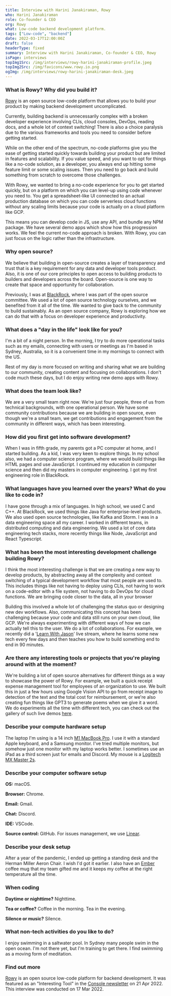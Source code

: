 ```yaml
---
title: Interview with Harini Janakiraman, Rowy
who: Harini Janakiraman
role: Co-founder & CEO
org: Rowy
what: Low-code backend development platform.
tags: ["Low-code", "backend"]
date: 2022-03-17T12:00:00Z
draft: false
headerType: fixed
summary: Interview with Harini Janakiraman, Co-founder & CEO, Rowy
isPage: interviews
topImg1Src: /img/interviews/rowy-harini-janakiraman-profile.jpeg
topImg2Src: /img/favicons/www.rowy.io.png
ogImg: /img/interviews/rowy-harini-janakiraman-desk.jpeg
---
```


### What is Rowy? Why did you build it?

[Rowy](https://www.rowy.io/) is an open source low-code platform that allows you
to build your product by making backend development uncomplicated.

Currently, building backend is unnecessarily complex with a broken developer
experience involving CLIs, cloud consoles, DevOps, reading docs, and a whole lot
of context switching! There is also a choice paralysis due to the various
frameworks and tools you need to consider before getting started.

While on the other end of the spectrum, no-code platforms give you the ease of
getting started quickly towards building your product but are limited in
features and scalability. If you value speed, and you want to opt for things
like a no-code solution, as a developer, you always end up hitting some feature
limit or some scaling issues. Then you need to go back and build something from
scratch to overcome those challenges.

With Rowy, we wanted to bring a no-code experience for you to get started
quickly, but on a platform on which you can level-up using code whenever you
need to. You get a spreadsheet-like UI connected to an actual production
database on which you can code serverless cloud functions without any scaling
limits because your code is actually on a cloud platform like GCP.

This means you can develop code in JS, use any API, and bundle any NPM package.
We have several demo apps which show how this progression works. We feel the
current no-code approach is broken. With Rowy, you can just focus on the logic
rather than the infrastructure.

### Why open source?

We believe that building in open-source creates a layer of transparency and
trust that is a key requirement for any data and developer tools product. Also,
it is one of our core principles to open access to building products to builders
and developers across the board. Open-source is one way to create that space and
opportunity for collaboration.

Previously, I was at [BlackRock](https://www.blackrock.com/), where I was part
of the open source committee. We used a lot of open source technology ourselves,
and we benefited from it all of the time. We wanted to give back to the
community to build sustainably. As an open source company, Rowy is exploring how
we can do that with a focus on developer experience and productivity.

### What does a "day in the life" look like for you?

I'm a bit of a night person. In the morning, I try to do more operational tasks
such as my emails, connecting with users or meetings as I'm based in Sydney,
Australia, so it is a convenient time in my mornings to connect with the US.

Rest of my day is more focused on writing and sharing what we are building to
our community, creating content and focusing on collaborations. I don't code
much these days, but I do enjoy writing new demo apps with Rowy.

### What does the team look like?

We are a very small team right now. We're just four people, three of us from
technical backgrounds, with one operational person. We have some community
contributions because we are building in open source, even though we're a small
team, we get contributions and engagement from the community in different ways,
which has been interesting.

### How did you first get into software development?

When I was in fifth grade, my parents got a PC computer at home, and I started
building. As a kid, I was very keen to explore things. In my school also, we had
a computer science program, where we would build things like HTML pages and use
JavaScript. I continued my education in computer science and then did my masters
in computer engineering. I got my first engineering role in BlackRock.

### What languages have you learned over the years? What do you like to code in?

I have gone through a mix of languages. In high school, we used C and C++. At
BlackRock, we used things like Java for enterprise-level products. We also used
open source technologies, like Kafka and Storm. I was in a data engineering
space all my career. I worked in different teams, in distributed computing and
data engineering. We used a lot of core data engineering tech stacks, more
recently things like Node, JavaScript and React Typescript.

### What has been the most interesting development challenge building Rowy?

I think the most interesting challenge is that we are creating a new way to
develop products, by abstracting away all the complexity and context switching
of a typical development workflow that most people are used to. This includes
things like not having to deploy using CLIs, not having to work on a code-editor
with a file system, not having to do DevOps for cloud functions. We are bringing
code closer to the data, all in your browser

Building this involved a whole lot of challenging the status quo or designing
new dev workflows. Also, communicating this concept has been challenging because
your code and data still runs on your own cloud, like GCP. We're always
experimenting with different ways of how we can actually tell this to the user.
We do a lot of collaborations. For example, we recently did a
'[Learn With Jason](https://www.learnwithjason.dev/automatic-image-creation-from-a-figma-template)'
live stream, where he learns some new tech every few days and then teaches you
how to build something end to end in 90 minutes.

### Are there any interesting tools or projects that you're playing around with at the moment?

We're building a lot of open source alternatives for different things as a way
to showcase the power of Rowy. For example, we built a quick receipt expense
management tool for employees of an organization to use. We built this in just a
few hours using Google Vision API to go from receipt image to detection of the
text and the total cost for reimbursement, or we're also creating fun things
like GPT3 to generate poems when we give it a word. We do experiments all the
time with different tech, you can check out the gallery of such live demos
[here](https://demo.rowy.io/).

### Describe your compute hardware setup

The laptop I'm using is a 14 inch
[M1 MacBook Pro](https://www.apple.com/shop/buy-mac/macbook-pro). I use it with
a standard Apple keyboard, and a Samsung monitor. I've tried multiple monitors,
but somehow just one monitor with my laptop works better. I sometimes use an
iPad as a third screen just for emails and Discord. My mouse is a
[Logitech MX Master 2s](https://www.logitech.com/en-us/eol/mx-master-2s-mouse.html).

### Describe your computer software setup

**OS:** macOS.

**Browser:** Chrome.

**Email:** Gmail.

**Chat:** Discord.

**IDE:** VSCode.

**Source control:** GitHub. For issues management, we use
[Linear](https://linear.app/).

### Describe your desk setup

<ImageProvider center src="/img/interviews/rowy-harini-janakiraman-desk.jpeg" alt="The desk of Harini Janakiraman, Rowy" />

After a year of the pandemic, I ended up getting a standing desk and the Herman
Miller Aeron Chair. I wish I'd got it earlier. I also have an
[Ember](https://ember.com/) coffee mug that my team gifted me and it keeps my
coffee at the right temperature all the time.

### When coding

**Daytime or nighttime?** Nighttime.

**Tea or coffee?** Coffee in the morning. Tea in the evening.

**Silence or music?** Silence.

### What non-tech activities do you like to do?

I enjoy swimming in a saltwater pool. In Sydney many people swim in the open
ocean. I'm not there yet, but I'm training to get there. I find swimming as a
moving form of meditation.

### Find out more

[Rowy](https://www.rowy.io/) is an open source low-code platform for backend
development. It was featured as an "Interesting Tool" in the
[Console newsletter](/) on 21 Apr 2022. This interview was conducted on 17
Mar 2022.
